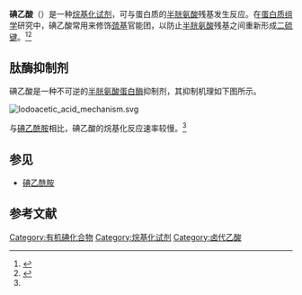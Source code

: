 {{chembox
| Verifiedfields = changed
| verifiedrevid = 415664778
| ImageFile = Iodoacetic-acid-2D-skeletal.png
| ImageSize = 150px
| ImageName = Skeletal formula
| ImageFile1 = Iodoacetic-acid-3D-vdW.png
| ImageSize1 = 160px
| ImageName1 = Space-filling model
| OtherNames =
|Section1={{Chembox Identifiers
| ChemSpiderID_Ref = {{chemspidercite|correct|chemspider}}
| ChemSpiderID = 5050
| InChI = 1/C2H3IO2/c3-1-2(4)5/h1H2,(H,4,5)
| InChIKey = JDNTWHVOXJZDSN-UHFFFAOYAA
| ChEMBL_Ref = {{ebicite|correct|EBI}}
| ChEMBL = 376280
| StdInChI_Ref = {{stdinchicite|correct|chemspider}}
| StdInChI = 1S/C2H3IO2/c3-1-2(4)5/h1H2,(H,4,5)
| StdInChIKey_Ref = {{stdinchicite|correct|chemspider}}
| StdInChIKey = JDNTWHVOXJZDSN-UHFFFAOYSA-N
| CASNo= 64-69-7
| CASNo_Ref = {{cascite|correct|CAS}}
| PubChem=    5240
| ChEBI_Ref = {{ebicite|changed|EBI}}
| ChEBI = 74571
| SMILES=C(C(=O)O)I
  }}
|Section2={{Chembox Properties
| C=2 | H=3 | I=1 | O=2
| Appearance=
| Density=
| MeltingPtC=81
| BoilingPtC=208
| Solubility=
  }}
|Section3={{Chembox Hazards
| ExternalSDS = [http://msds.chem.ox.ac.uk/IO/iodoacetic_acid.html Oxford MSDS]
| EUClass = Toxic (T); Corrosive (C)
| FlashPt=
| AutoignitionPt =
  }}
}}
'''碘乙酸'''（{{lang-en|Iodoacetic acid}}）是一种[[烷基化试剂|烷基化试剂]]，可与蛋白质的[[半胱氨酸|半胱氨酸]]残基发生反应。在[[蛋白质组学|蛋白质组学]]研究中，碘乙酸常用来修饰[[巯基|巯基]]官能团，以防止[[半胱氨酸|半胱氨酸]]残基之间重新形成[[二硫键|二硫键]]。<ref name="1936JBC">{{cite journal |author=Smythe CV |title=The reactions of Iodoacetate and of Iodoacetamide with various Sulfhydryl groups, with Urease, and with Yeast preparations |journal=J. Biol. Chem. |volume=114 |issue=3 |pages=601–12 |year=1936 |url=http://www.jbc.org/content/114/3/601.full.pdf+html?sid=60fb7e03-5a4f-42fb-bd4e-3f86772cdc9d}}</ref><ref>{{cite journal |doi=10.1085/jgp.23.3.321 |author=Anson ML |title=The reactions of Iodine and Iodoacetamide with native Egg Albumin |journal=J. Gen. Physiol. |volume=23 |issue=3 |pages=321–31 |year=1940 |pmid=19873158 |pmc=2237930}}</ref> 

==肽酶抑制剂==
碘乙酸是一种不可逆的[[半胱氨酸蛋白酶|半胱氨酸蛋白酶]]抑制剂，其抑制机理如下图所示。

[[Image:Iodoacetic_acid_mechanism.svg|left]]{{clear left}}

与[[碘乙酰胺|碘乙酰胺]]相比，碘乙酸的烷基化反应速率较慢。<ref name="1936JBC"/>

==参见==
* [[碘乙酰胺|碘乙酰胺]]

== 参考文献 ==
{{reflist|1}}

{{organic-compound-stub}}

[[Category:有机碘化合物|Category:有机碘化合物]]
[[Category:烷基化试剂|Category:烷基化试剂]]
[[Category:卤代乙酸|Category:卤代乙酸]]